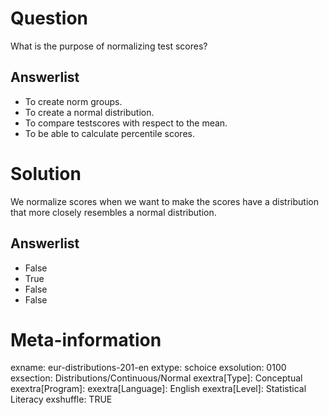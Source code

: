 Question
========
What is the purpose of normalizing test scores?

Answerlist
----------
* To create norm groups.
* To create a normal distribution.
* To compare testscores with respect to the mean.
* To be able to calculate percentile scores.


Solution
========
We normalize scores when we want to make the scores have a distribution that more closely resembles a normal distribution.

Answerlist
----------
* False
* True
* False
* False


Meta-information
================
exname: eur-distributions-201-en
extype: schoice
exsolution: 0100
exsection: Distributions/Continuous/Normal
exextra[Type]: Conceptual
exextra[Program]: 
exextra[Language]: English
exextra[Level]: Statistical Literacy
exshuffle: TRUE
